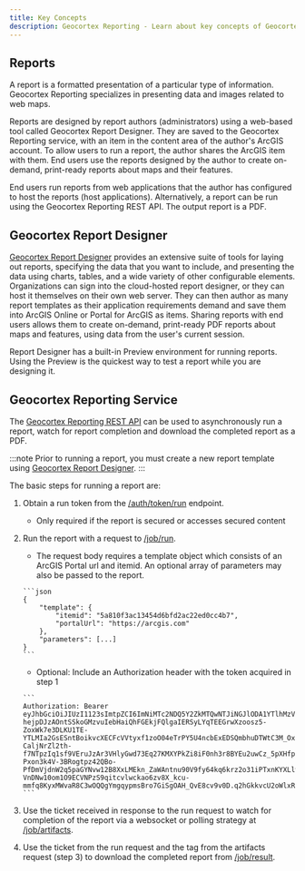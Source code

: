 ```yaml
---
title: Key Concepts
description: Geocortex Reporting - Learn about key concepts of Geocortex Reporting
---
```



<DesignerCallout />

## Reports

A report is a formatted presentation of a particular type of information. Geocortex Reporting specializes in presenting data and images related to web maps.

Reports are designed by report authors (administrators) using a web-based tool called Geocortex Report Designer. They are saved to the Geocortex Reporting service, with an item in the content area of the author's ArcGIS account. To allow users to run a report, the author shares the ArcGIS item with them. End users use the reports designed by the author to create on-demand, print-ready reports about maps and their features.

End users run reports from web applications that the author has configured to host the reports (host applications). Alternatively, a report can be run using the Geocortex Reporting REST API. The output report is a PDF.

## Geocortex Report Designer

[Geocortex Report Designer](https://apps.geocortex.com/reporting/designer/) provides an extensive suite of tools for laying out reports, specifying the data that you want to include, and presenting the data using charts, tables, and a wide variety of other configurable elements. Organizations can sign into the cloud-hosted report designer, or they can host it themselves on their own web server. They can then author as many report templates as their application requirements demand and save them into ArcGIS Online or Portal for ArcGIS as items. Sharing reports with end users allows them to create on-demand, print-ready PDF reports about maps and features, using data from the user's current session.

Report Designer has a built-in Preview environment for running reports. Using the Preview is the quickest way to test a report while you are designing it.

## Geocortex Reporting Service

The [Geocortex Reporting REST API](https://apps.geocortex.com/reporting/service/api-viewer/index.html?url=../swagger.json#/) can be used to asynchronously run a report, watch for report completion and download the completed report as a PDF.

:::note
Prior to running a report, you must create a new report template using [Geocortex Report Designer](https://apps.geocortex.com/reporting/designer/).
:::

The basic steps for running a report are:

1.  Obtain a run token from the [/auth/token/run](https://apps.geocortex.com/reporting/service/api-viewer/index.html?url=../swagger.json#/auth/post_auth_token_run) endpoint.
    -   Only required if the report is secured or accesses secured content
2.  Run the report with a request to [/job/run](https://apps.geocortex.com/reporting/service/api-viewer/index.html?url=../swagger.json#/job/post_job_run).

    -   The request body requires a template object which consists of an ArcGIS Portal url and itemid. An optional array of parameters may also be passed to the report.

    <!-- cspell:disable -->

        ```json
        {
            "template": {
                "itemid": "5a810f3ac13454d6bfd2ac22ed0cc4b7",
                "portalUrl": "https://arcgis.com"
            },
            "parameters": [...]
        }
        ```

    <!-- cspell:enable -->

    -   Optional: Include an Authorization header with the token acquired in step 1

    <!-- cspell:disable -->

        ```
        Authorization: Bearer eyJhbGciOiJIUzI1123sImtpZCI6ImNiMTc2NDQ5Y2ZkMTQwNTJiNGJlODA1YTlhMzVhNzM1IiwiemlwIjoiREVGIn0.RZHLjqpAFEV_5aZyh2LzEARn2IANiC8EbSemKApFgSqhEKHT_95o7mO61j7Jyd5fAJECTL7Ab9ZSDCbAadimLt5JwXDBwAAUMMc-hejpDJzAOntSSkoGMzvuIebHaiQhFGEkjFQlgaIERSyLYqTEEGrwXzoosz5-ZoxWk7e3DLKU1TE-YTLMIa2GsESntBoikvcXECFcVVtyxf1zoO04eTrPY5U4ncbExEDSQmbhuDTWtC3M_OxGj-CaljNrZl2th-f7NTpzIq1sf9VEruJzAr3VHlyGwd73Eq27KMXYPkZi8iF0nh3r8BYEu2uwCz_5pXHfpN1eX5OR2xwJXXGLMoEBKdFm4XMtc9K5jwRqZqHjSjh7rzKLizLPlKnb8Oy-Pxon3k4V-3BRogtpz42QBo-PfDmVjdnW2q5paGYNvw12B8XxLMEkn_ZaWAntnu90V9fy64kq6krz2o31iPTxnKYXLlwb1UpMUr_LRo1jb_3D_bbTh8NnUZS-VnDNw10om1O9ECVNPzS9qitcvlwckao6zv8X_kcu-mmfq8KyxMWvaR8C3wOQQgYmgqypmsBro7GiSgOAH_QvE8cv9v0D.q2hGkkvcU2oWlxRhQH_PU4MxNgvY601Z60Ec1A4asL4
        ```

    <!-- cspell:enable -->

3.  Use the ticket received in response to the run request to watch for completion of the report via a websocket or polling strategy at [/job/artifacts](https://apps.geocortex.com/reporting/service/api-viewer/index.html?url=../swagger.json#/job/get_job_artifacts).
4.  Use the ticket from the run request and the tag from the artifacts request (step 3) to download the completed report from [/job/result](https://apps.geocortex.com/reporting/service/api-viewer/index.html?url=../swagger.json#/job/get_job_result).

